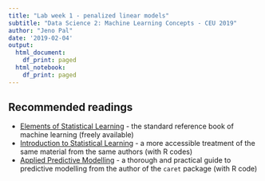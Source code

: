```yaml
---
title: "Lab week 1 - penalized linear models"
subtitle: "Data Science 2: Machine Learning Concepts - CEU 2019"
author: "Jeno Pal"
date: '2019-02-04'
output:
  html_document:
    df_print: paged
  html_notebook:
    df_print: paged
---
```



## Recommended readings

- [Elements of Statistical Learning](https://web.stanford.edu/~hastie/ElemStatLearn/) - the standard reference book of machine learning (freely available)
- [Introduction to Statistical Learning](http://www-bcf.usc.edu/~gareth/ISL/) - a more accessible treatment of the same material from the same authors (with R codes)
- [Applied Predictive Modelling](http://appliedpredictivemodeling.com/) - a thorough and practical guide to predictive modelling from the author of the `caret` package (with R code)
